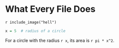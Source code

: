 # What Every File Does



```r include_image("hell")```


```r
x = 5  # radius of a circle
```

For a circle with the radius `r x`,
its area is `r pi * x^2`.
